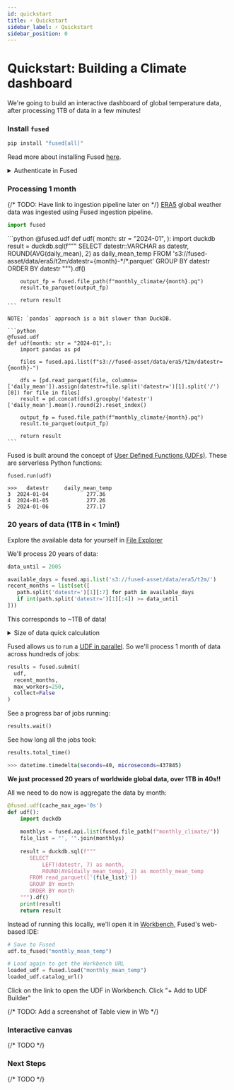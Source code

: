 ```yaml
---
id: quickstart
title: ⚡ Quickstart
sidebar_label: ⚡ Quickstart
sidebar_position: 0
---
```


# Quickstart: Building a Climate dashboard

We're going to build an interactive dashboard of global temperature data, after processing 1TB of data in a few minutes!

### Install `fused`

```python
pip install "fused[all]"
```

Read more about installing Fused [here](/python-sdk/#python-install).

<details>
<summary>Authenticate in Fused</summary>

In a notebook:

```python
from fused.api import NotebookCredentials

credentials = NotebookCredentials()
print(credentials.url)
```

Follow the link to authenticate.

Read more about [authenticating in Fused](/python-sdk/authentication/).

</details>

### Processing 1 month

{/* TODO: Have link to ingestion pipeline later on */}
[ERA5](https://www.ecmwf.int/en/forecasts/dataset/ecmwf-reanalysis-v5) global weather data was ingested using Fused ingestion pipeline.

```python
import fused
```


<Tabs className="unique-tabs">
  <TabItem value="DuckDB">
    ```python
    @fused.udf
    def udf(
        month: str = "2024-01",
    ):
        import duckdb
        result = duckdb.sql(f"""
          SELECT 
              datestr::VARCHAR as datestr,
              ROUND(AVG(daily_mean), 2) as daily_mean_temp
          FROM 's3://fused-asset/data/era5/t2m/datestr={month}-*/*.parquet'
          GROUP BY datestr
          ORDER BY datestr
        """).df()

        output_fp = fused.file_path(f"monthly_climate/{month}.pq")
        result.to_parquet(output_fp)
        
        return result
    ```
  </TabItem>
  <TabItem value="Pandas">

    NOTE: `pandas` approach is a bit slower than DuckDB.

    ```python
    @fused.udf
    def udf(month: str = "2024-01",):
        import pandas as pd

        files = fused.api.list(f"s3://fused-asset/data/era5/t2m/datestr={month}-")

        dfs = [pd.read_parquet(file, columns=['daily_mean']).assign(datestr=file.split('datestr=')[1].split('/')[0]) for file in files]
        result = pd.concat(dfs).groupby('datestr')['daily_mean'].mean().round(2).reset_index()

        output_fp = fused.file_path(f"monthly_climate/{month}.pq")
        result.to_parquet(output_fp)
        
        return result
    ```

  </TabItem>
</Tabs>

Fused is built around the concept of [User Defined Functions (UDFs)](/core-concepts/why/). These are serverless Python functions:

```python
fused.run(udf)
```

```
>>>   datestr     daily_mean_temp
3  2024-01-04            277.36
4  2024-01-05            277.26
5  2024-01-06            277.17
```

### 20 years of data (1TB in < 1min!)

Explore the available data for yourself in [File Explorer](https://www.fused.io/workbench/files?path=s3%3A%2F%2Ffused-asset%2Fdata%2Fera5%2Ft2m%2F)

We'll process 20 years of data:

```python
data_until = 2005

available_days = fused.api.list('s3://fused-asset/data/era5/t2m/')
recent_months = list(set([
   path.split('datestr=')[1][:7] for path in available_days 
   if int(path.split('datestr=')[1][:4]) >= data_until
]))
```

This corresponds to ~1TB of data!

<details>
<summary>Size of data quick calculation</summary>

Each file being about 140MB a quick back of the envelope calculation gives us:
```python
recent_days = [day for day in available_days if day.split('datestr=')[1][:7] in recent_months]
len(recent_days) * 140 / 1000 # size in GB of files we'll process
```

```bash
1005.62
```
</details>

Fused allows us to run a [UDF in parallel](/run-udfs/run-small-udfs/#running-multiple-jobs-in-parallel). So we'll process 1 month of data across hundreds of jobs:

```python
results = fused.submit(
  udf, 
  recent_months, 
  max_workers=250, 
  collect=False
)
```

See a progress bar of jobs running:

```python
results.wait()
```

See how long all the jobs took:

```python
results.total_time()
```

```bash
>>> datetime.timedelta(seconds=40, microseconds=437845)
```

**We just processed 20 years of worldwide global data, over 1TB in 40s!!**

All we need to do now is aggregate the data by month:

```python
@fused.udf(cache_max_age='0s')
def udf():
    import duckdb
    
    monthlys = fused.api.list(fused.file_path(f"monthly_climate/"))
    file_list = "', '".join(monthlys)
    
    result = duckdb.sql(f"""
       SELECT 
           LEFT(datestr, 7) as month,
           ROUND(AVG(daily_mean_temp), 2) as monthly_mean_temp
       FROM read_parquet(['{file_list}'])
       GROUP BY month
       ORDER BY month
    """).df()
    print(result)
    return result
```

Instead of running this locally, we'll open it in [Workbench](/workbench/), Fused's web-based IDE:

```python
# Save to Fused
udf.to_fused("monthly_mean_temp")

# Load again to get the Workbench URL
loaded_udf = fused.load("monthly_mean_temp")
loaded_udf.catalog_url()
```

Click on the link to open the UDF in Workbench. Click "+ Add to UDF Builder" 

{/* TODO: Add a screenshot of Table view in Wb */}

### Interactive canvas

{/* TODO */}

### Next Steps

{/* TODO */}
